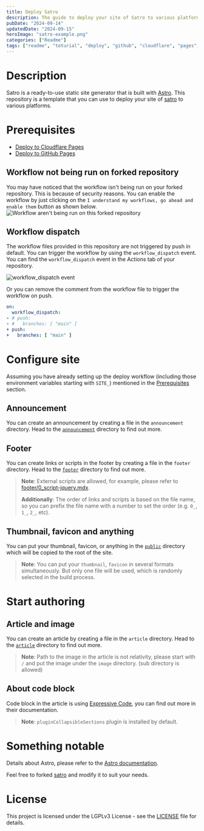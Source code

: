 ```yaml
---
title: Deploy Satro
description: The guide to deploy your site of Satro to various platforms.
pubDate: "2024-09-14"
updatedDate: "2024-09-15"
heroImage: "satro-example.png"
categories: ["Readme"]
tags: ["readme", "toturial", "deploy", "github", "cloudflare", "pages", "github-actions", "wrangler"]
---
```


# Description

Satro is a ready-to-use static site generator that is built with [Astro](https://astro.build/). This repository is a template that you can use to deploy your site of [satro](https://github.com/sakkyoi/satro) to various platforms.

# Prerequisites

- [Deploy to Cloudflare Pages](/article/deploy-cloudflare)
- [Deploy to GitHub Pages](/article/deploy-github)

## Workflow not being run on forked repository

You may have noticed that the workflow isn't being run on your forked repository. This is because of security reasons. You can enable the workflow by just clicking on the `I understand my workflows, go ahead and enable them` button as shown below.
![Workflow aren't being run on this forked repository](/github-workflow-arent-being-run-on-this-forked-repository.png)

## Workflow dispatch

The workflow files provided in this repository are not triggered by push in default. You can trigger the workflow by using the `workflow_dispatch` event. You can find the `workflow_dispatch` event in the Actions tab of your repository.

![workflow_dispatch event](/github-workflow-dispatch-event.png)

Or you can remove the comment from the workflow file to trigger the workflow on push.

```yaml title=".github/workflows/*.yaml" del={3-4} ins={5-6}
on:
  workflow_dispatch:
- # push:
- #   branches: [ "main" ]
+ push:
+   branches: [ "main" ]
```

# Configure site

Assuming you have already setting up the deploy workflow (including those environment variables starting with `SITE_`) mentioned in the [Prerequisites](#prerequisites) section.

## Announcement

You can create an announcement by creating a file in the `announcement` directory. Head to the [`announcement`](https://github.com/sakkyoi/deploy-satro/tree/main/announcement) directory to find out more.

## Footer

You can create links or scripts in the footer by creating a file in the `footer` directory. Head to the [`footer`](https://github.com/sakkyoi/deploy-satro/tree/main/footer/) directory to find out more.

> **Note**: External scripts are allowed, for example, please refer to [footer/0_script-jquery.mdx](https://github.com/sakkyoi/deploy-satro/tree/main/footer/0_script-jquery.mdx).
>
> **Additionally**: The order of links and scripts is based on the file name, so you can prefix the file name with a number to set the order (e.g. `0_`, `1_`, `2_`, etc).

## Thumbnail, favicon and anything

You can put your thumbnail, favicon, or anything in the [`public`](https://github.com/sakkyoi/deploy-satro/tree/main/public/) directory which will be copied to the root of the site.

> **Note**: You can put your `thumbnail`, `favicon` in several formats simultaneously. But only one file will be used, which is randomly selected in the build process.

# Start authoring

## Article and image

You can create an article by creating a file in the `article` directory. Head to the [`article`](https://github.com/sakkyoi/deploy-satro/tree/main/article/) directory to find out more.

> **Note**: Path to the image in the article is not relativity, please start with `/` and put the image under the `image` directory. (sub directory is allowed)

## About code block

Code block in the article is using [Expressive Code](https://expressive-code.com/), you can find out more in their documentation.

> **Note**: `pluginCollapsibleSections` plugin is installed by default.

# Something notable

Details about Astro, please refer to the [Astro documentation](https://docs.astro.build/).

Feel free to forked [satro](https://github.com/sakkyoi/satro) and modify it to suit your needs.

# License

This project is licensed under the LGPLv3 License - see the [LICENSE](https://github.com/sakkyoi/deploy-satro/tree/main/LICENSE) file for details.
